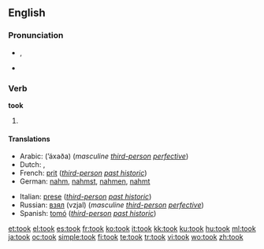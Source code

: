 ==English==

{{rank|left|part|off|160|took|nothing|God|three}}

===Pronunciation===
* {{IPA|/tʊk/}}, {{SAMPA|/tUk/}}
* {{audio|en-us-took.ogg|Audio (US)}}
*: {{rhymes|ʊk}}

===Verb===
'''took'''

# {{simple past of|[[take]]}}

====Translations====
{{trans-top|simple past of to take}}
* Arabic: {{Arab|[[اخذ]]}} (’áxaða) (''masculine [[third-person]] [[perfective]]'')
* Dutch: {{t+|nl|nam}}, {{t+|nl|namen}}
* French: [[prit]] (''[[third-person]] [[past historic]]'')
* German: [[nahm]], [[nahmst]], [[nahmen]], [[nahmt]]
{{trans-mid}}
* Italian: [[prese]] (''[[third-person]] [[past historic]]'')
* Russian: [[взял]] (vzjal) (''masculine [[third-person]] [[perfective]]'')
* Spanish: [[tomó]] (''[[third-person]] [[past historic]]'')
{{trans-bottom}}

[[et:took]]
[[el:took]]
[[es:took]]
[[fr:took]]
[[ko:took]]
[[it:took]]
[[kk:took]]
[[ku:took]]
[[hu:took]]
[[ml:took]]
[[ja:took]]
[[oc:took]]
[[simple:took]]
[[fi:took]]
[[te:took]]
[[tr:took]]
[[vi:took]]
[[wo:took]]
[[zh:took]]